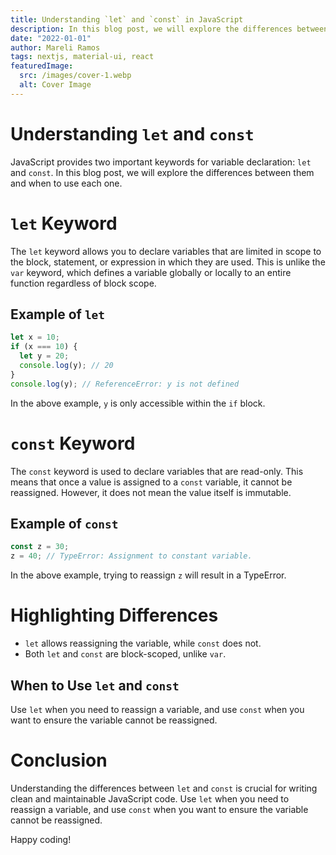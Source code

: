 ```yaml
---
title: Understanding `let` and `const` in JavaScript
description: In this blog post, we will explore the differences between them and when to use each one.
date: "2022-01-01"
author: Mareli Ramos
tags: nextjs, material-ui, react
featuredImage:
  src: /images/cover-1.webp
  alt: Cover Image
---
```


# Understanding `let` and `const`

JavaScript provides two important keywords for variable declaration: `let` and `const`. In this blog post, we will explore the differences between them and when to use each one.

# `let` Keyword

The `let` keyword allows you to declare variables that are limited in scope to the block, statement, or expression in which they are used. This is unlike the `var` keyword, which defines a variable globally or locally to an entire function regardless of block scope.

## Example of `let`

```javascript {1, 3}
let x = 10;
if (x === 10) {
  let y = 20;
  console.log(y); // 20
}
console.log(y); // ReferenceError: y is not defined
```

In the above example, `y` is only accessible within the `if` block.

# `const` Keyword

The `const` keyword is used to declare variables that are read-only. This means that once a value is assigned to a `const` variable, it cannot be reassigned. However, it does not mean the value itself is immutable.

## Example of `const`

```javascript
const z = 30;
z = 40; // TypeError: Assignment to constant variable.
```

In the above example, trying to reassign `z` will result in a TypeError.

# Highlighting Differences

- `let` allows reassigning the variable, while `const` does not.
- Both `let` and `const` are block-scoped, unlike `var`.

## When to Use `let` and `const`

Use `let` when you need to reassign a variable, and use `const` when you want to ensure the variable cannot be reassigned.

# Conclusion

Understanding the differences between `let` and `const` is crucial for writing clean and maintainable JavaScript code. Use `let` when you need to reassign a variable, and use `const` when you want to ensure the variable cannot be reassigned.

Happy coding!
